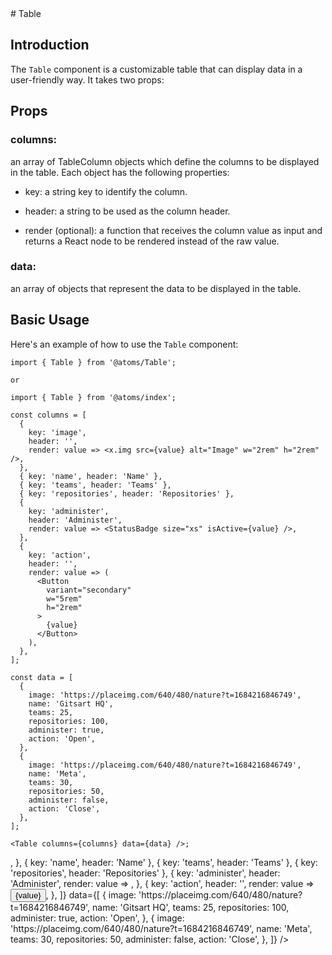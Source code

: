 
<MDXWrapper>
<Head>
	<title>Table Doc | OORSIG</title>
</Head>
# Table

## Introduction

The `Table` component is a customizable table that can display data in a user-friendly way. It takes two props:

## Props

### columns:

an array of TableColumn objects which define the columns to be displayed in the table. Each object has the following properties:

- key: a string key to identify the column.

- header: a string to be used as the column header.
- render (optional): a function that receives the column value as input and returns a React node to be rendered instead of the raw value.

### data:

an array of objects that represent the data to be displayed in the table.

## Basic Usage

Here's an example of how to use the `Table` component:

```
import { Table } from '@atoms/Table';

or

import { Table } from '@atoms/index';

const columns = [
  {
    key: 'image',
    header: '',
    render: value => <x.img src={value} alt="Image" w="2rem" h="2rem" />,
  },
  { key: 'name', header: 'Name' },
  { key: 'teams', header: 'Teams' },
  { key: 'repositories', header: 'Repositories' },
  {
    key: 'administer',
    header: 'Administer',
    render: value => <StatusBadge size="xs" isActive={value} />,
  },
  {
    key: 'action',
    header: '',
    render: value => (
      <Button
        variant="secondary"
        w="5rem"
        h="2rem"
      >
        {value}
      </Button>
    ),
  },
];

const data = [
  {
    image: 'https://placeimg.com/640/480/nature?t=1684216846749',
    name: 'Gitsart HQ',
    teams: 25,
    repositories: 100,
    administer: true,
    action: 'Open',
  },
  {
    image: 'https://placeimg.com/640/480/nature?t=1684216846749',
    name: 'Meta',
    teams: 30,
    repositories: 50,
    administer: false,
    action: 'Close',
  },
];

<Table columns={columns} data={data} />;
```

<Table
  columns={[
    {
      key: 'image',
      header: '',
      render: value => <x.img src={value} alt="Image" w="2rem" h="2rem" />,
    },
    { key: 'name', header: 'Name' },
    { key: 'teams', header: 'Teams' },
    { key: 'repositories', header: 'Repositories' },
    {
      key: 'administer',
      header: 'Administer',
      render: value => <StatusBadge size="xs" isActive={value} />,
    },
    {
      key: 'action',
      header: '',
      render: value => <Button variant="secondary">{value}</Button>,
    },
  ]}
  data={[
    {
      image: 'https://placeimg.com/640/480/nature?t=1684216846749',
      name: 'Gitsart HQ',
      teams: 25,
      repositories: 100,
      administer: true,
      action: 'Open',
    },
    {
      image: 'https://placeimg.com/640/480/nature?t=1684216846749',
      name: 'Meta',
      teams: 30,
      repositories: 50,
      administer: false,
      action: 'Close',
    },
  ]}
/>

</MDXWrapper>
